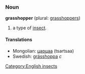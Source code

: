 ===Noun===
'''grasshopper''' (plural: [[grasshoppers]])

# a type of [[insect]].

====Translations====
*Mongolian: [[царцаа]] (tsartsaa)
*Swedish: [[grässhoppa]] ''c''

[[Category:English insects]]